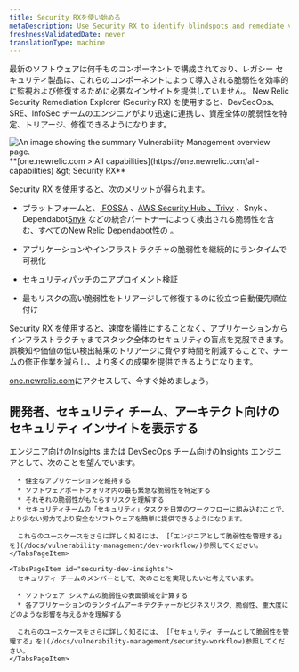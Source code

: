 ```yaml
---
title: Security RXを使い始める
metaDescription: Use Security RX to identify blindspots and remediate vulnerabilities.
freshnessValidatedDate: never
translationType: machine
---
```


最新のソフトウェアは何千ものコンポーネントで構成されており、レガシー セキュリティ製品は、これらのコンポーネントによって導入される脆弱性を効率的に監視および修復するために必要なインサイトを提供していません。 New Relic Security Remediation Explorer (Security RX) を使用すると、DevSecOps、SRE、InfoSec チームのエンジニアがより迅速に連携し、資産全体の脆弱性を特定、トリアージ、修復できるようになります。

<img title="Vulnerability Management overview" alt="An image showing the summary Vulnerability Management overview page." src="/images/security_screenshot-full_security-overview.webp" />

<figcaption>
  <DNT>
    **[one.newrelic.com &gt; All capabilities](https://one.newrelic.com/all-capabilities) &amp;gt; Security RX**
  </DNT>
</figcaption>

Security RX を使用すると、次のメリットが得られます。

* プラットフォームと、[ FOSSA](docs/vulnerability-management/integrations/fossa/) 、[AWS Security Hub](docs/vulnerability-management/integrations/aws/)[ 、Trivy](/docs/vulnerability-management/integrations/trivy) 、Snyk 、 Dependabot[Snyk](docs/vulnerability-management/integrations/snyk/) などの統合パートナーによって検出される脆弱性を含む、すべてのNew Relic [Dependabot](install/vm/)性の 。

* アプリケーションやインフラストラクチャの脆弱性を継続的にランタイムで可視化

* セキュリティパッチのニアプロイメント検証

* 最もリスクの高い脆弱性をトリアージして修復するのに役立つ自動優先順位付け

Security RX を使用すると、速度を犠牲にすることなく、アプリケーションからインフラストラクチャまでスタック全体のセキュリティの盲点を克服できます。 誤検知や価値の低い検出結果のトリアージに費やす時間を削減することで、チームの修正作業を減らし、より多くの成果を提供できるようになります。

[one.newrelic.com](https://one.newrelic.com/vulnerability-management)にアクセスして、今すぐ始めましょう。

## 開発者、セキュリティ チーム、アーキテクト向けのセキュリティ インサイトを表示する

<Tabs>
  <TabsBar>
    <TabsBarItem id="developer-insights">エンジニア向けのInsights</TabsBarItem> <TabsBarItem id="security-dev-insights">または DevSecOps チーム向けのInsights</TabsBarItem>
  </TabsBar>

  <TabsPages>
    <TabsPageItem id="developer-insights">
      エンジニアとして、次のことを望んでいます。

      * 健全なアプリケーションを維持する
      * ソフトウェアポートフォリオ内の最も緊急な脆弱性を特定する
      * それぞれの脆弱性がもたらすリスクを理解する
      * セキュリティチームの「セキュリティ」タスクを日常のワークフローに組み込むことで、より少ない労力でより安全なソフトウェアを簡単に提供できるようになります。

      これらのユースケースをさらに詳しく知るには、 [「エンジニアとして脆弱性を管理する」を](/docs/vulnerability-management/dev-workflow/)参照してください。
    </TabsPageItem>

    <TabsPageItem id="security-dev-insights">
      セキュリティ チームのメンバーとして、次のことを実現したいと考えています。

      * ソフトウェア システムの脆弱性の表面領域を計算する
      * 各アプリケーションのランタイムアーキテクチャーがビジネスリスク、脆弱性、重大度にどのような影響を与えるかを理解する

      これらのユースケースをさらに詳しく知るには、 [「セキュリティ チームとして脆弱性を管理する」を](/docs/vulnerability-management/security-workflow)参照してください。
    </TabsPageItem>
  </TabsPages>
</Tabs>